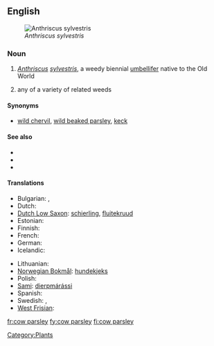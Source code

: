 ==English==
[[File:Anthriscus sylvestris Fluitenkruidbloemen.jpg|thumb|''Anthriscus sylvestris'']]

===Noun===
{{en-noun|sg=[[cow]] [[parsley]]}}

# ''[[Anthriscus]] [[sylvestris]]'', a weedy biennial [[umbellifer]] native to the Old World
# {{by extension}} any of a variety of related weeds

====Synonyms====
* {{sense|Anthriscus sylvestris}} [[wild chervil]], [[wild beaked parsley]], [[keck]]

====See also====
* {{pedialite}}
* {{specieslite|Anthriscus sylvestris}}
* {{commonslite|Anthriscus sylvestris}}

====Translations====
{{trans-top|a weedy biennial umbellifer}}
* Bulgarian: {{t|bg|азмацук|m|sc=Cyrl}},  {{t|bg|див керевиз|sc=Cyrl}}
* Dutch: {{t-|nl|fluitenkruid}}
* [[Dutch Low Saxon]]: [[schierling]], [[fluitekruud]]
* Estonian: {{t-|et|mets-harakputk}}
* Finnish: {{t-|fi|koiranputki}}
* French: {{t-|fr|anthrisque sauvage}}
* German: {{t-|de|Wiesenkerbel|m}}
* Icelandic: {{t+|is|skógarkerfill}}
{{trans-mid}}
* Lithuanian: {{t-|lt|krūminis builis|xs=Lithuanian}}
* [[Norwegian Bokmål]]: [[hundekjeks]]
* Polish: {{t-|pl|trybula leśna}}
* [[Sami]]: [[dierpmárássi]]
* Spanish: {{t-|es|esperifollo verde|m}}
* Swedish: {{t-|sv|hundkäx}}, {{t-|sv|hundloka|c}}
* [[West Frisian]]: {{t-|fy|piipkrûd|xs=West Frisian}}
{{trans-bottom}}

[[Category:Plants]]

[[fr:cow parsley]]
[[fy:cow parsley]]
[[fi:cow parsley]]
